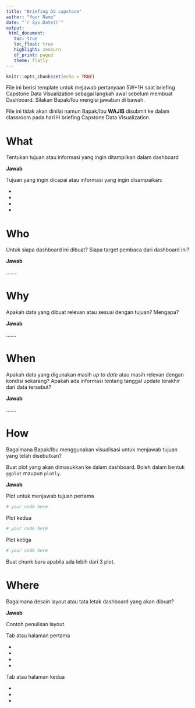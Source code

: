 ---
title: "Briefing DV capstone"
author: "Your Name"
date: "`r Sys.Date()`"
output: 
 html_document:
   toc: true
   toc_float: true
   highlight: zenburn
   df_print: paged
   theme: flatly
---

```{r setup, include=FALSE}
knitr::opts_chunk$set(echo = TRUE)
```

File ini berisi template untuk mejawab pertanyaan 5W+1H saat briefing Capstone Data Visualization sebagai langkah awal sebelum membuat Dashboard. Silakan Bapak/Ibu mengisi jawaban di bawah. 

File ini tidak akan dinilai namun Bapak/Ibu **WAJIB** disubmit ke dalam classroom pada hari H briefing Capstone Data Visualization.

# What

Tentukan tujuan atau informasi yang ingin ditampilkan dalam dashboard

**Jawab**

Tujuan yang ingin dicapai atau informasi yang ingin disampaikan:

-
-
-
- 

# Who

Untuk siapa dashboard ini dibuat? Siapa target pembaca dari dashboard ini?

**Jawab**

........

# Why

Apakah data yang dibuat relevan atau sesuai dengan tujuan? Mengapa?

**Jawab**

.......

# When

Apakah data yang digunakan masih *up to date* atau masih relevan dengan kondisi sekarang? Apakah ada informasi tentang tanggal update terakhir dari data tersebut?

**Jawab**

.......


# How

Bagaimana Bapak/Ibu menggunakan visualisasi untuk menjawab tujuan yang telah disebutkan? 

Buat plot yang akan dimasukkan ke dalam dashboard. Boleh dalam bentuk `ggplot` maupun `plotly`.

**Jawab**

Plot untuk menjawab tujuan pertama
```{r}
# your code here
```

Plot kedua
```{r}
# your code here
```

Plot ketiga
```{r}
# your code here
```

Buat chunk baru apabila ada lebih dari 3 plot.

# Where

Bagaimana desain layout atau tata letak dashboard yang akan dibuat?

**Jawab**

Contoh penulisan layout. 

Tab atau halaman pertama

- 
- 
- 
-

Tab atau halaman kedua

-
-
-

